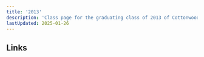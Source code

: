 ```yaml
---
title: '2013'
description: 'Class page for the graduating class of 2013 of Cottonwood High School.'
lastUpdated: 2025-01-26
---
```


## Links


<CardGrid>
  <LinkCard
    title="Class of '13 Facebook"
    href="https://www.facebook.com/groups/2156254547897184"
  />
</CardGrid>
